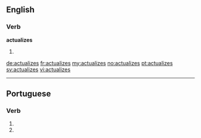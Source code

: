 ==English==

===Verb===
'''actualizes'''

# {{en-third-person singular of|actualize}}

[[de:actualizes]]
[[fr:actualizes]]
[[my:actualizes]]
[[no:actualizes]]
[[pt:actualizes]]
[[sv:actualizes]]
[[vi:actualizes]]

----
==Portuguese==

===Verb===
{{head|pt|verb form}}
# {{conjugation of|actualizar||2|s|present|subjunctive|lang=pt}}
# {{conjugation of|actualizar||2|s|negative|imperative|lang=pt}}
{{rfc-auto}}